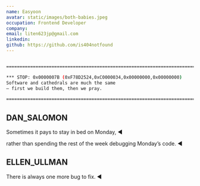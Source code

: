 ```yaml
---
name: Easyoon
avatar: static/images/both-babies.jpeg
occupation: Frontend Developer
company: 
email: liten623jp@gmail.com
linkedin:
github: https://github.com/is404notfound
---
```


```bash

=======================================================================

*** STOP: 0x0000007B (0xF78D2524,0xC0000034,0x00000000,0x00000000)
Software and cathedrals are much the same
— first we build them, then we pray.

=======================================================================

```

## DAN_SALOMON

Sometimes it pays to stay in bed on Monday, ◀︎

rather than spending the rest of the week debugging Monday’s code. ◀︎


## ELLEN_ULLMAN

There is always one more bug to fix. ◀︎



